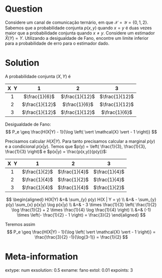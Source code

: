 
Question
========
Considere um canal de comunicação ternário, em que
$\mathcal{X} = \mathcal{Y} = \{0,1,2\}$.
Sabemos que a probabilidade conjunta $p(x,y)$ quando 
$x=y$ é duas vezes maior que a probabilidade conjunta quando
$x\neq y$. Considere um estimador $\hat{X}(Y) = Y$. 
Utilizando a desigualdade de Fano, encontre um limite inferior para a
probabilidade de erro para o estimador dado.

Solution
=========
A probabilidade conjunta $(X,Y)$ é
    
| X \ Y |        1       |        2       |        3       |
|:-----:|:--------------:|:--------------:|:--------------:|
|   1   | $\frac{1}{6}$  | $\frac{1}{12}$ | $\frac{1}{12}$ | 
|   2   | $\frac{1}{12}$ | $\frac{1}{6}$  | $\frac{1}{12}$ |
|   3   | $\frac{1}{12}$ | $\frac{1}{12}$ | $\frac{1}{6}$  |

Desigualdade de Fano:
$$
P_e \geq \frac{H(X|Y) - 1}{\log \left( \vert \mathcal{X} \vert - 1 \right)}
$$

Precisamos calcular $H(X|Y)$. Para tanto precisamos calcular a marginal $p(y)$ e a condicional $p(x|y)$.
Temos que $p(y) = \left( \frac{1}{3}, \frac{1}{3}, \frac{1}{3} \right)$ e 
$p(x|y) = \frac{p(x,y)}{p(y)}$:

| X \ Y |        1       |        2       |        3       |
|:-----:|:--------------:|:--------------:|:--------------:|
|   1   | $\frac{1}{2}$  | $\frac{1}{4}$  | $\frac{1}{4}$  | 
|   2   | $\frac{1}{4}$  | $\frac{1}{2}$  | $\frac{1}{4}$  |
|   3   | $\frac{1}{4}$  | $\frac{1}{4}$  | $\frac{1}{2}$  |


$$
  \begin{aligned}
  H(X|Y) &=& \sum_{y} p(y) H(X | Y = y) \\
        &=& - \sum_{y} p(y) \sum_{x} p(x|y) \log p(x|y) \\
        &=& - 3 \times \frac{1}{3} \left( \frac{1}{2} \log \frac{1}{2} + 2 \times \frac{1}{4} \log \frac{1}{4} \right) \\
        &=& (-1) \times \left(- \frac{1}{2} - 1 \right) = \frac{3}{2}   
  \end{aligned}
$$

Teremos assim
$$
P_e \geq \frac{H(X|Y) - 1}{\log \left( \vert \mathcal{X} \vert - 1 \right)} = \frac{\frac{3}{2} -1}{\log(3-1)} = \frac{1}{2}
$$


Meta-information
================
extype: num
exsolution: 0.5
exname: fano
extol: 0.01
expoints: 3
